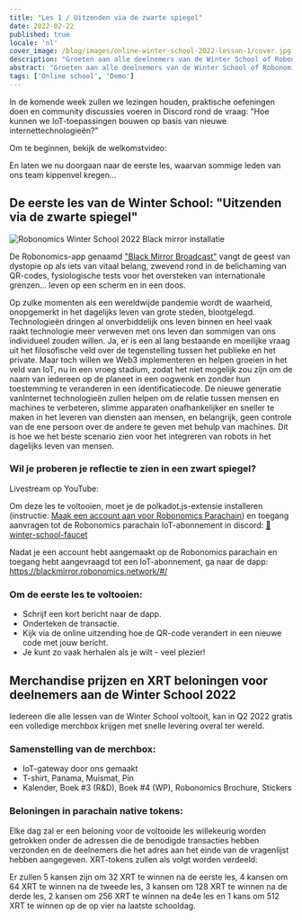 ```yaml
---
title: "Les 1 / Uitzenden via de zwarte spiegel"
date: 2022-02-22
published: true
locale: 'nl'
cover_image: /blog/images/online-winter-school-2022-lesson-1/cover.jpg
description: "Groeten aan alle deelnemers van de Winter School of Robonomics 2022! In de komende week zullen we lezingen houden, praktische oefeningen doen en community discussies voeren in Discord rond de vraag: 'Hoe kunnen we IoT-toepassingen bouwen op basis van nieuwe internettechnologieën?' Laten we doorgaan naar de eerste les, waarvan sommige leden van ons team kippenvel kregen..."
abstract: "Groeten aan alle deelnemers van de Winter School of Robonomics 2022!"
tags: ['Online school', 'Demo']
---
```


<PostExpiredInfo/>

In de komende week zullen we lezingen houden, praktische oefeningen doen en community discussies voeren in Discord rond de vraag: "Hoe kunnen we IoT-toepassingen bouwen op basis van nieuwe internettechnologieën?"

Om te beginnen, bekijk de welkomstvideo:

<YouTube id="https://youtu.be/HXfKfnowyB4" posterQuality="max"/>

En laten we nu doorgaan naar de eerste les, waarvan sommige leden van ons team kippenvel kregen...

## De eerste les van de Winter School: "Uitzenden via de zwarte spiegel"

![Robonomics Winter School 2022 Black mirror installatie](/blog/images/online-winter-school-2022-lesson-1/blackmirror-installation.jpg)

De Robonomics-app genaamd ["Black Mirror Broadcast"](https://blackmirror.robonomics.network/#/) vangt de geest van dystopie op als iets van vitaal belang, zwevend rond in de belichaming van QR-codes, fysiologische tests voor het oversteken van internationale grenzen... leven op een scherm en in een doos.

Op zulke momenten als een wereldwijde pandemie wordt de waarheid, onopgemerkt in het dagelijks leven van grote steden, blootgelegd. Technologieën dringen al onverbiddelijk ons leven binnen en heel vaak raakt technologie meer verweven met ons leven dan sommigen van ons individueel zouden willen. Ja, er is een al lang bestaande en moeilijke vraag uit het filosofische veld over de tegenstelling tussen het publieke en het private. Maar toch willen we Web3 implementeren en helpen groeien in het veld van IoT, nu in een vroeg stadium, zodat het niet mogelijk zou zijn om de naam van iedereen op de planeet in een oogwenk en zonder hun toestemming te veranderen in een identificatiecode. De nieuwe generatie vanInternet technologieën zullen helpen om de relatie tussen mensen en machines te verbeteren, slimme apparaten onafhankelijker en sneller te maken in het leveren van diensten aan mensen, en belangrijk, geen controle van de ene persoon over de andere te geven met behulp van machines. Dit is hoe we het beste scenario zien voor het integreren van robots in het dagelijks leven van mensen.

<TextCard>

### Wil je proberen je reflectie te zien in een zwart spiegel?

Livestream op YouTube:

<YouTube id="https://youtu.be/AMX7TWVbmgs" posterQuality="max"/>

Om deze les te voltooien, moet je de polkadot.js-extensie installeren (instructie: [Maak een account aan voor Robonomics Parachain](https://wiki.robonomics.network/docs/en/create-account-in-dapp/)) en toegang aanvragen tot de Robonomics parachain IoT-abonnement in discord: [🚰winter-school-faucet](https://discord.com/invite/5UWNGNaAUf)

Nadat je een account hebt aangemaakt op de Robonomics parachain en toegang hebt aangevraagd tot een IoT-abonnement, ga naar de dapp: https://blackmirror.robonomics.network/#/

</TextCard>

<TextCard>

### Om de eerste les te voltooien:
- Schrijf een kort bericht naar de dapp.
- Onderteken de transactie.
- Kijk via de online uitzending hoe de QR-code verandert in een nieuwe code met jouw bericht.
- Je kunt zo vaak herhalen als je wilt - veel plezier!

</TextCard>

## Merchandise prijzen en XRT beloningen voor deelnemers aan de Winter School 2022

Iedereen die alle lessen van de Winter School voltooit, kan in Q2 2022 gratis een volledige merchbox krijgen met snelle levering overal ter wereld.

### Samenstelling van de merchbox:
- IoT-gateway door ons gemaakt
- T-shirt, Panama, Muismat, Pin
- Kalender, Boek #3 (R&D), Boek #4 (WP), Robonomics Brochure, Stickers

### Beloningen in parachain native tokens:

Elke dag zal er een beloning voor de voltooide les willekeurig worden getrokken onder de adressen die de benodigde transacties hebben verzonden en de deelnemers die het adres aan het einde van de vragenlijst hebben aangegeven. XRT-tokens zullen als volgt worden verdeeld:

Er zullen 5 kansen zijn om 32 XRT te winnen na de eerste les, 4 kansen om 64 XRT te winnen na de tweede les, 3 kansen om 128 XRT te winnen na de derde les, 2 kansen om 256 XRT te winnen na de4e les en 1 kans om 512 XRT te winnen op de op vier na laatste schooldag.